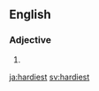 ==English==

===Adjective===
{{head|en}}

# {{en-superlative of|hardy}}

[[ja:hardiest]]
[[sv:hardiest]]